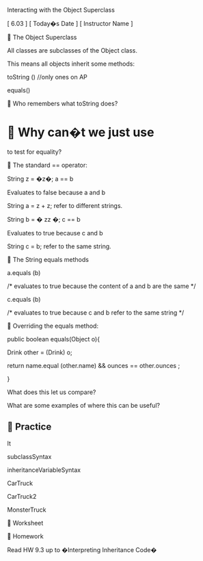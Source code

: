 Interacting with the 
Object Superclass


[ 6.03 ] [ Today�s Date ] [ Instructor Name ]



The 
Object
Superclass


All classes are subclasses of the 
Object
class.


This means all objects inherit some methods:


toString
() 
//only ones on AP


equals()



Who remembers what 
toString
does?



Why can�t we just use 
==
to test for equality?



The standard == operator:


String z = �z�;
a == b


Evaluates to false because 
a
and 
b


String a = z + z;
refer to different strings.


String b = �
zz
�;
c == b


Evaluates to true because 
c
and 
b


String c = b;
refer to the same string.



The String 
equals
methods


a.equals
(b) 


/* evaluates to true because the content of a and b are the same */


c.equals
(b) 


/* evaluates to true because c and b refer to the same string */



Overriding the 
equals
method:


public 
boolean
equals(Object o){


Drink other = (Drink) o;


return 
name.equal
(other.name) && ounces == 
other.ounces
;


}


What does this let us compare?


What are some examples of where this can be useful?



Practice
-
It


subclassSyntax


inheritanceVariableSyntax


CarTruck


CarTruck2


MonsterTruck



Worksheet



Homework


Read HW 9.3 up to �Interpreting Inheritance Code�


